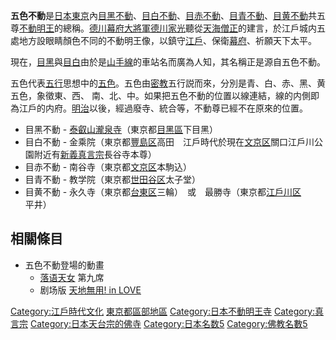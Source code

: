 {{Unreferenced|time=2014-07-30T03:32:20+00:00}}
'''五色不動'''是[[日本|日本]][[東京|東京]]內[[瀧泉寺_(東京都目黑區)|目黑不動]]、[[目白不動|目白不動]]、[[目赤不動|目赤不動]]、[[目青不動|目青不動]]、[[目黄不動|目黄不動]]共五尊[[不動明王|不動明王]]的總稱。[[德川幕府|德川幕府]][[幕府將軍|大將軍]][[德川家光|德川家光]]聽從[[天海|天海僧正]]的建言，於江戶城内五處地方設眼睛顏色不同的不動明王像，以鎮守[[江戶|江戶]]、保衛[[幕府|幕府]]、祈願天下太平。

現在，[[目黑站|目黑]]與[[目白站|目白]]由於是[[山手線|山手線]]的車站名而廣為人知，其名稱正是源自五色不動。

五色代表[[五行|五行]]思想中的[[五色|五色]]。五色由[[密教|密教]]五行説而來，分別是青、白、赤、黑、黄五色，象徵東、西、
南、北、中。如果把五色不動的位置以線連結，線的内側即為江戶的内府。[[明治|明治]]以後，經過廢寺、統合等，不動尊已經不在原來的位置。

*目黑不動 - [[瀧泉寺_(東京都目黑區)|泰叡山瀧泉寺]]（東京都[[目黑區|目黑區]]下目黑）
*目白不動 - 金乘院（東京都[[豐島区|豐島区]]高田　江戶時代於現在[[文京区|文京区]]關口江戶川公園附近有[[新義真言宗|新義真言宗]]長谷寺本尊）
*目赤不動 - 南谷寺（東京都[[文京区|文京区]]本駒込）
*目青不動 - 教学院（東京都[[世田谷区|世田谷区]]太子堂）
*目黄不動 - 永久寺（東京都[[台東区|台東区]]三輪）　或　最勝寺（東京都[[江戶川区|江戶川区]]平井）

== 相關條目 ==
* 五色不動登場的動畫
** [[落语天女|落语天女]] 第九席
** 剧场版 [[天地無用!#天地無用!_in_LOVE|天地無用! in LOVE]]

[[Category:江戶時代文化|Category:江戶時代文化]]
[[Category:東京都區部地區|]]
[[Category:日本不動明王寺|Category:日本不動明王寺]]
[[Category:真言宗|Category:真言宗]]
[[Category:日本天台宗的佛寺|Category:日本天台宗的佛寺]]
[[Category:日本名数5|Category:日本名数5]]
[[Category:佛教名數5|Category:佛教名數5]]